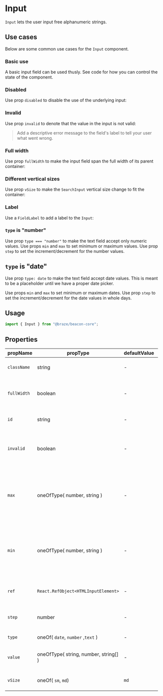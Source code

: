 
# Input

`Input` lets the user input free alphanumeric strings.

## Use cases

Below are some common use cases for the `Input` component.

### Basic use

A basic input field can be used thusly. See code for how you
can control the state of the component.

<Canvas>
  <Story id="core-forms-input--basic-use" />
</Canvas>

### Disabled

Use prop `disabled` to disable the use of the underlying
input:

<Canvas>
  <Story id="core-forms-input--disabled" />
</Canvas>

### Invalid

Use prop `invalid` to denote that the value in the input is
not valid:

> Add a descriptive error message to the field's label to tell your user what went wrong.

<Canvas>
  <Story id="core-forms-input--invalid" />
</Canvas>

### Full width

Use prop `fullWidth` to make the input field span the full
width of its parent container:

<Canvas>
  <Story id="core-forms-input--full-width" />
</Canvas>

### Different vertical sizes

Use prop `vSize` to make the `SearchInput` vertical size change to fit the container:

<Canvas>
  <Story id="core-forms-input--vertical-size" />
</Canvas>

### Label

Use a `FieldLabel` to add a label to the `Input`:

<Canvas>
  <Story id="core-forms-input--label" />
</Canvas>

### `type` is "number"

Use prop `type === "number"` to make the text field accept only
numeric values. Use props `min` and `max` to set minimum or
maximum values. Use prop `step` to set the increment/decrement
for the number values.

<Canvas>
  <Story id="core-forms-input--type-number" />
</Canvas>

## `type` is "date"

Use prop `type: date` to make the text field accept date
values. This is meant to be a placeholder until we have a proper date
picker.

Use props `min` and `max` to set minimum or
maximum dates. Use prop `step` to set the increment/decrement
for the date values in whole days.

<Canvas>
  <Story id="core-forms-input--type-date" />
</Canvas>

## Usage

```javascript
import { Input } from "@braze/beacon-core";
```

## Properties

| propName    | propType                              | defaultValue | isRequired | Description                                                                           |
| ----------- | ------------------------------------- | ------------ | ---------- | ------------------------------------------------------------------------------------- |
| `className` | string                                | -            | -          | class name of the component                                                           |
| `fullWidth` | boolean                               | -            | -          | takes up 100% of the width of the container                                           |
| `id`        | string                                | -            | -          | id to be passed to the DOM                                                            |
| `invalid`   | boolean                               | -            | -          | indicates that the currently inputted value is invalid                                |
| `max`       | oneOfType( number, string )           | -            | -          | max value for the input field; only relevant when `type` is either `number` or `date` |
| `min`       | oneOfType( number, string )           | -            | -          | min value for the input field; only relevant when `type` is either `number` or `date` |
| `ref`       | `React.RefObject<HTMLInputElement>`   | -            | -          | ref to get access to the DOM node                                                     |
| `step`      | number                                | -            | -          | step to use when bumping up numbers                                                   |
| `type`      | oneOf( `date`, `number` ,`text` )     | -            | -          | type of the input field                                                               |
| `value`     | oneOfType( string, number, string[] ) | -            | -          | value to be rendered in the input field                                               |
| `vSize`     | oneOf( `sm`, `md`)                    | `md`         | -          | vertical size for input box                                                           |

